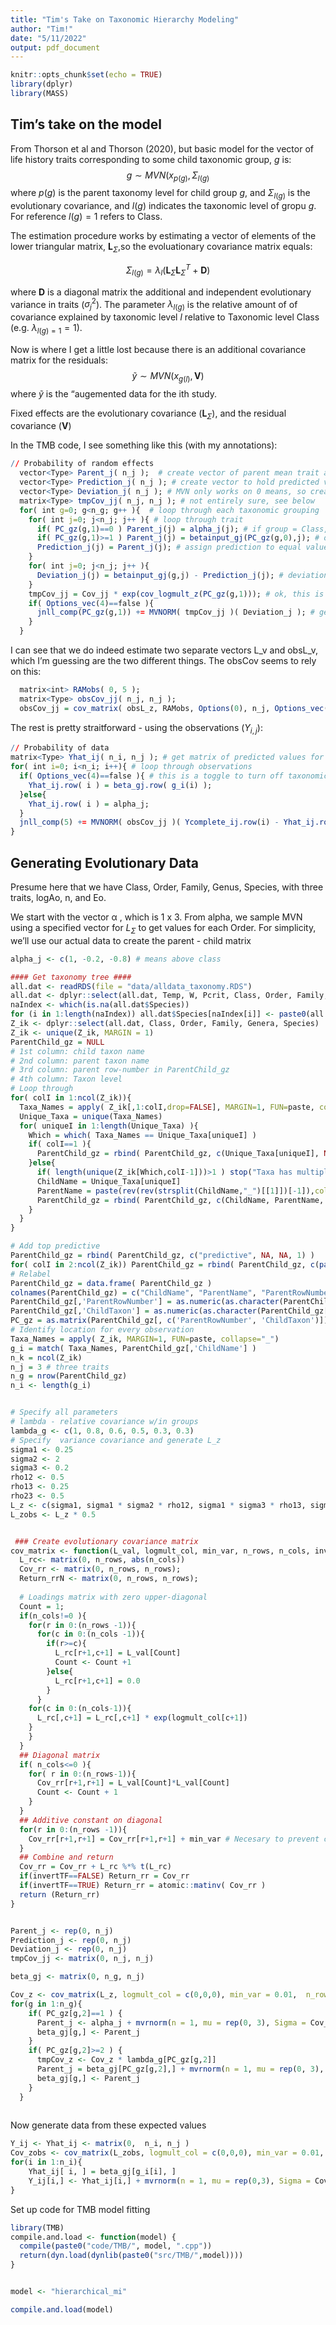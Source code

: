 ```yaml
---
title: "Tim's Take on Taxonomic Hierarchy Modeling"
author: "Tim!"
date: "5/11/2022"
output: pdf_document
---
```


```r
knitr::opts_chunk$set(echo = TRUE)
library(dplyr)
library(MASS)
```

## Tim's take on the model

From Thorson et al and Thorson (2020), but basic model for the vector of life history traits corresponding to some child  taxonomic group, $g$ is:
$$g \sim MVN(x_{p(g)}, \Sigma_{l(g)} $$
where $p(g)$ is the parent taxonomy level for child group $g$, and $\Sigma_{l(g)}$ is the evolutionary covariance, and $l(g)$ indicates the taxonomic level of gropu $g$.  For reference $l(g) =1$ refers to Class. 

The estimation procedure works by estimating a vector of elements of the lower triangular matrix, $\textbf{L}_{\Sigma}$,so the evoluationary covariance matrix equals:

$$\Sigma_{l(g)} = \lambda_l \big( \textbf{L}_{\Sigma} \textbf{L}_{\Sigma}^T + \textbf{D} \big) $$

where $\textbf{D}$ is a diagonal matrix the additional and independent evolutionary variance in traits ($\sigma_j^2$). The parameter $\lambda_{l(g)}$ is the relative amount of of covariance explained by taxonomic level $l$ relative to Taxonomic level Class (e.g. $\lambda_{l(g) =1} = 1$).

Now is where I get a little lost because there is an additional covariance matrix for the residuals:
$$\tilde{y} \sim MVN(x_{g(l)}, \textbf{V}) $$
where $\tilde{y}$ is the "augemented data for the ith study.  

Fixed effects are the evolutionary covariance ($\textbf{L}_{\Sigma}$), and the residual covariance ($\textbf{V}$)

In the TMB code, I see something like this (with my annotations):

``` r
// Probability of random effects
  vector<Type> Parent_j( n_j );  # create vector of parent mean trait alues
  vector<Type> Prediction_j( n_j ); # create vector to hold predicted values of traits
  vector<Type> Deviation_j( n_j ); # MVN only works on 0 means, so create a vector of deviations
  matrix<Type> tmpCov_jj( n_j, n_j ); # not entirely sure, see below
  for( int g=0; g<n_g; g++ ){  # loop through each taxonomic grouping
    for( int j=0; j<n_j; j++ ){ # loop through trait
      if( PC_gz(g,1)==0 ) Parent_j(j) = alpha_j(j); # if group = Class, then look up values in alpha
      if( PC_gz(g,1)>=1 ) Parent_j(j) = betainput_gj(PC_gz(g,0),j); # otherwise, look up values in betainput
      Prediction_j(j) = Parent_j(j); # assign prediction to equal value of parent
    }
    for( int j=0; j<n_j; j++ ){
      Deviation_j(j) = betainput_gj(g,j) - Prediction_j(j); # deviations, duh
    }
    tmpCov_jj = Cov_jj * exp(cov_logmult_z(PC_gz(g,1))); # ok, this is where I have some trouble Cov_jj would seem to be the covariance of traits (thus the jj subscript), but this is multiplied by some factor that correspons to the child level.  So, am i right that the residual covariance is a multiplier of the evoluationary covariance?
    if( Options_vec(4)==false ){
      jnll_comp(PC_gz(g,1)) += MVNORM( tmpCov_jj )( Deviation_j ); # get the NLL of the vector of j traits for taxa group g
    }
  }
```
  I can see that we do indeed estimate two separate vectors L_v and obsL_v, which I'm guessing are the two different things.  The obsCov seems to rely on this:

```r
  matrix<int> RAMobs( 0, 5 );
  matrix<Type> obsCov_jj( n_j, n_j );
  obsCov_jj = cov_matrix( obsL_z, RAMobs, Options(0), n_j, Options_vec(0) );
```  
The rest is pretty straitforward - using the observations ($Y_{i,j}$):

```r
// Probability of data
matrix<Type> Yhat_ij( n_i, n_j ); # get matrix of predicted values for each taxa group i
for( int i=0; i<n_i; i++){ # loop through observations
  if( Options_vec(4)==false ){ # this is a toggle to turn off taxonomic hierarchy
    Yhat_ij.row( i ) = beta_gj.row( g_i(i) );
  }else{
    Yhat_ij.row( i ) = alpha_j;
  }
  jnll_comp(5) += MVNORM( obsCov_jj )( Ycomplete_ij.row(i) - Yhat_ij.row(i) ); # get NLL
}
```

## Generating Evolutionary Data

Presume here that we have Class, Order, Family, Genus, Species, with three traits, logAo, n, and Eo.

We start with the vector $\mathbb{\alpha}$ , which is 1 x 3.  From alpha, we sample MVN using a specified vector for $L_{\Sigma}$ to get values for each Order.  For simplicity, we'll use our actual data to create the parent - child matrix

```r

alpha_j <- c(1, -0.2, -0.8) # means above class

#### Get taxonomy tree ####
all.dat <- readRDS(file = "data/alldata_taxonomy.RDS")
all.dat <- dplyr::select(all.dat, Temp, W, Pcrit, Class, Order, Family, Genera, Species)
naIndex <- which(is.na(all.dat$Species))
for (i in 1:length(naIndex)) all.dat$Species[naIndex[i]] <- paste0(all.dat$Genera[naIndex[i]], " spc")
Z_ik <- dplyr::select(all.dat, Class, Order, Family, Genera, Species)
Z_ik <- unique(Z_ik, MARGIN = 1)
ParentChild_gz = NULL
# 1st column: child taxon name
# 2nd column: parent taxon name
# 3rd column: parent row-number in ParentChild_gz
# 4th column: Taxon level
# Loop through
for( colI in 1:ncol(Z_ik)){
  Taxa_Names = apply( Z_ik[,1:colI,drop=FALSE], MARGIN=1, FUN=paste, collapse="_")
  Unique_Taxa = unique(Taxa_Names)
  for( uniqueI in 1:length(Unique_Taxa) ){
    Which = which( Taxa_Names == Unique_Taxa[uniqueI] )
    if( colI==1 ){
      ParentChild_gz = rbind( ParentChild_gz, c(Unique_Taxa[uniqueI], NA, NA, colI) )
    }else{
      if( length(unique(Z_ik[Which,colI-1]))>1 ) stop("Taxa has multiple parents")
      ChildName = Unique_Taxa[uniqueI]
      ParentName = paste(rev(rev(strsplit(ChildName,"_")[[1]])[-1]),collapse="_")
      ParentChild_gz = rbind( ParentChild_gz, c(ChildName, ParentName, match(ParentName,ParentChild_gz[,1]), colI) )
    }
  }
}

# Add top predictive
ParentChild_gz = rbind( ParentChild_gz, c("predictive", NA, NA, 1) )
for( colI in 2:ncol(Z_ik)) ParentChild_gz = rbind( ParentChild_gz, c(paste(rep("predictive",colI),collapse="_"), paste(rep("predictive",colI-1),collapse="_"), match(paste(rep("predictive",colI-1),collapse="_"),ParentChild_gz[,1]), colI) )
# Relabel
ParentChild_gz = data.frame( ParentChild_gz )
colnames(ParentChild_gz) = c("ChildName", "ParentName", "ParentRowNumber", "ChildTaxon")
ParentChild_gz[,'ParentRowNumber'] = as.numeric(as.character(ParentChild_gz[,'ParentRowNumber']))
ParentChild_gz[,'ChildTaxon'] = as.numeric(as.character(ParentChild_gz[,'ChildTaxon']))
PC_gz = as.matrix(ParentChild_gz[, c('ParentRowNumber', 'ChildTaxon')]) 
# Identify location for every observation
Taxa_Names = apply( Z_ik, MARGIN=1, FUN=paste, collapse="_")
g_i = match( Taxa_Names, ParentChild_gz[,'ChildName'] )
n_k = ncol(Z_ik)
n_j = 3 # three traits
n_g = nrow(ParentChild_gz)
n_i <- length(g_i)


# Specify all parameters
# lambda - relative covariance w/in groups
lambda_g <- c(1, 0.8, 0.6, 0.5, 0.3, 0.3)
# Specify  variance covariance and generate L_z
sigma1 <- 0.25
sigma2 <- 2
sigma3 <- 0.2
rho12 <- 0.5
rho13 <- 0.25
rho23 <- 0.5
L_z <- c(sigma1, sigma1 * sigma2 * rho12, sigma1 * sigma3 * rho13, sigma2, sigma2 * sigma3 * rho23, sigma3)
L_zobs <- L_z * 0.5 


 ### Create evolutionary covariance matrix
cov_matrix <- function(L_val, logmult_col, min_var, n_rows, n_cols, invertTF ){
  L_rc<- matrix(0, n_rows, abs(n_cols))
  Cov_rr <- matrix(0, n_rows, n_rows);
  Return_rrN <- matrix(0, n_rows, n_rows);
  
  # Loadings matrix with zero upper-diagonal
  Count = 1;
  if(n_cols!=0 ){
    for(r in 0:(n_rows -1)){
      for(c in 0:(n_cols -1)){
        if(r>=c){
          L_rc[r+1,c+1] = L_val[Count]
          Count <- Count +1 
        }else{
          L_rc[r+1,c+1] = 0.0
        }
      }
    for(c in 0:(n_cols-1)){
      L_rc[,c+1] = L_rc[,c+1] * exp(logmult_col[c+1])
    }
    }
  }
  ## Diagonal matrix
  if( n_cols<=0 ){
    for( r in 0:(n_rows-1)){
      Cov_rr[r+1,r+1] = L_val[Count]*L_val[Count]
      Count <- Count + 1
    }
  }
  ## Additive constant on diagonal
  for(r in 0:(n_rows -1)){
    Cov_rr[r+1,r+1] = Cov_rr[r+1,r+1] + min_var # Necesary to prevent crashes during innner optimizer when using SR data
  }
  ## Combine and return
  Cov_rr = Cov_rr + L_rc %*% t(L_rc)
  if(invertTF==FALSE) Return_rr = Cov_rr
  if(invertTF==TRUE) Return_rr = atomic::matinv( Cov_rr )
  return (Return_rr)
}


Parent_j <- rep(0, n_j)
Prediction_j <- rep(0, n_j)
Deviation_j <- rep(0, n_j)
tmpCov_jj <- matrix(0, n_j, n_j)

beta_gj <- matrix(0, n_g, n_j)

Cov_z <- cov_matrix(L_z, logmult_col = c(0,0,0), min_var = 0.01,  n_rows = 3, n_cols = 3, invertTF = FALSE)
for(g in 1:n_g){
    if( PC_gz[g,2]==1 ) {
      Parent_j <- alpha_j + mvrnorm(n = 1, mu = rep(0, 3), Sigma = Cov_z)
      beta_gj[g,] <- Parent_j
    }
    if( PC_gz[g,2]>=2 ) {
      tmpCov_z <- Cov_z * lambda_g[PC_gz[g,2]]
      Parent_j = beta_gj[PC_gz[g,2],] + mvrnorm(n = 1, mu = rep(0, 3), Sigma = tmpCov_z)
      beta_gj[g,] <- Parent_j
    }
  }
  

```

Now generate data from these expected values

```r
Y_ij <- Yhat_ij <- matrix(0,  n_i, n_j )
Cov_zobs <- cov_matrix(L_zobs, logmult_col = c(0,0,0), min_var = 0.01,  n_rows = 3, n_cols = 3, invertTF = FALSE)
for(i in 1:n_i){
    Yhat_ij[ i, ] = beta_gj[g_i[i], ]
    Y_ij[i,] <- Yhat_ij[i,] + mvrnorm(n = 1, mu = rep(0,3), Sigma = Cov_zobs)
}

```

Set up code for TMB model fitting

```r
library(TMB)
compile.and.load <- function(model) {
  compile(paste0("code/TMB/", model, ".cpp"))
  return(dyn.load(dynlib(paste0("src/TMB/",model))))
}


model <- "hierarchical_mi"

compile.and.load(model)
```
